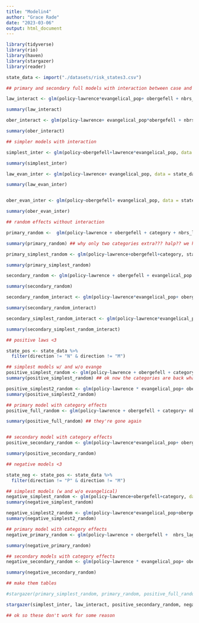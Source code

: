 ```yaml
---
title: "Modelin4"
author: "Grace Rade"
date: "2023-03-06"
output: html_document
---
```

```r
library(tidyverse)
library(rio)
library(haven)
library(stargazer)
library(reader)

state_data <- import("./datasets/risk_states3.csv")
```

```r
## primary and secondary full models with interaction between case and evangelical

law_interact <- glm(policy~lawrence*evangelical_pop+ obergefell + nbrs_lag + population_total + pollib_median + incomepcap + unified + std_bowen1 + std_bowen2 + duration + duration_sq + duration_cub + std_init_use, data = state_data, family = binomial)

summary(law_interact)

ober_interact <- glm(policy~lawrence+ evangelical_pop*obergefell + nbrs_lag + population_total + pollib_median + incomepcap + unified + std_bowen1 + std_bowen2 + duration + duration_sq + duration_cub + std_init_use, data = state_data, family = binomial)

summary(ober_interact)
```

```r
## simpler models with interaction

simplest_inter <- glm(policy~obergefell+lawrence*evangelical_pop, data = state_data, family = binomial) ## use this in secondary model table

summary(simplest_inter)

law_evan_inter <- glm(policy~lawrence+ evangelical_pop, data = state_data, family = binomial)

summary(law_evan_inter)


ober_evan_inter <- glm(policy~obergefell+ evangelical_pop, data = state_data, family = binomial)

summary(ober_evan_inter)
```

```r
## random effects without interaction

primary_random <-  glm(policy~lawrence + obergefell + category + nbrs_lag + population_total + pollib_median + incomepcap + + unified + std_bowen1 + std_bowen2 + duration + duration_sq + duration_cub + std_init_use, data = state_data, family = binomial) ## this in the primary model table

summary(primary_random) ## why only two categories extra??? halp?? we had five ugghhhhhhhhhhhhhhhhhhhhh

primary_simplest_random <- glm(policy~lawrence+obergefell+category, state_data, family = binomial) ## into the primary model table

summary(primary_simplest_random)

secondary_random <- glm(policy~lawrence + obergefell + evangelical_pop + category + nbrs_lag + population_total + pollib_median + incomepcap + unified + std_bowen1 + std_bowen2 + duration + duration_sq + duration_cub + std_init_use + unified, data = state_data, family = binomial)

summary(secondary_random) 
```

```r
secondary_random_interact <- glm(policy~lawrence*evangelical_pop+ obergefell + category + nbrs_lag + population_total + pollib_median + incomepcap + unified + std_bowen1 + std_bowen2 + duration + duration_sq + duration_cub + std_init_use, data = state_data, family = binomial) ## this in the secondary model table

summary(secondary_random_interact)

secondary_simplest_random_interact <- glm(policy~lawrence*evangelical_pop+obergefell+category, state_data, family = binomial) ## this in the secondary model table

summary(secondary_simplest_random_interact)
```

```r
## positive laws <3

state_pos <- state_data %>% 
  filter(direction != "N" & direction != "M")

## simplest models w/ and w/o evange
positive_simplest_random <- glm(policy~lawrence + obergefell + category, data = state_pos, family = binomial)
summary(positive_simplest_random) ## ok now the categories are back what 

positive_simplest2_random <- glm(policy~lawrence * evangelical_pop+ obergefell + category, data = state_pos, family = binomial)
summary(positive_simplest2_random)

## primary model with category effects
positive_full_random <- glm(policy~lawrence + obergefell + category+ nbrs_lag + population_total + pollib_median + incomepcap + std_bowen1 + std_bowen2 + duration + duration_sq + duration_cub + std_init_use + unified, data = state_pos, family = binomial) ## into the primary model table

summary(positive_full_random) ## they're gone again 


## secondary model with category effects
positive_secondary_random <- glm(policy~lawrence*evangelical_pop+ obergefell + nbrs_lag + population_total + pollib_median + incomepcap + std_bowen1 + std_bowen2 + duration + duration_sq + duration_cub + std_init_use + unified, data = state_pos, family = binomial) ## into the secondary model table

summary(positive_secondary_random)
```


```r
## negative models <3

state_neg <- state_pos <- state_data %>% 
  filter(direction != "P" & direction != "M")

## simplest models (w and w/o evangelical)
negative_simplest_random <- glm(policy~lawrence+obergefell+category, data = state_neg, family = binomial)
summary(negative_simplest_random)

negative_simplest2_random <- glm(policy~lawrence*evangelical_pop+obergefell+category, data = state_neg, family = binomial)
summary(negative_simplest2_random)

## primary model with category effects
negative_primary_random <- glm(policy~lawrence + obergefell +  nbrs_lag + population_total + pollib_median + incomepcap + std_bowen1 + std_bowen2 + duration + duration_sq + duration_cub + std_init_use + unified, data = state_neg, family = binomial) ## into the primary model table

summary(negative_primary_random)

## secondary models with category effects
negative_secondary_random <- glm(policy~lawrence * evangelical_pop+ obergefell+ nbrs_lag + population_total + pollib_median + incomepcap + std_bowen1 + std_bowen2 + duration + duration_sq + duration_cub + std_init_use + unified, data = state_neg, family = binomial) ## into the secondary model table

summary(negative_secondary_random)
```


```r
## make them tables

#stargazer(primary_simplest_random, primary_random, positive_full_random, negative_primary_random, type = "text", out = primary_models1.txt)

stargazer(simplest_inter, law_interact, positive_secondary_random, negative_secondary_random, type = "text", out = secondary_models1.txt)

## ok so these don't work for some reason
```

